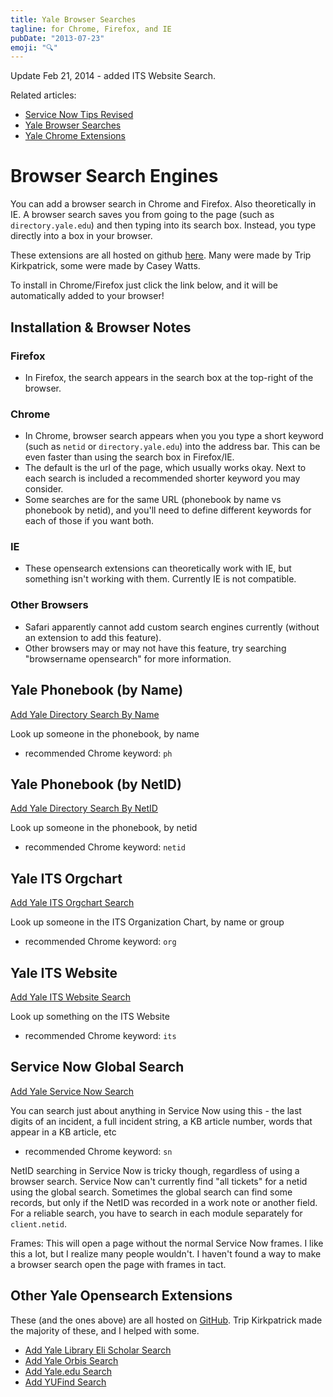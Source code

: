```yaml
---
title: Yale Browser Searches
tagline: for Chrome, Firefox, and IE
pubDate: "2013-07-23"
emoji: "🔍"
---
```


Update Feb 21, 2014 - added ITS Website Search.

Related articles:

- [Service Now Tips Revised](/blog/service-now-tips-revised)
- [Yale Browser Searches](/blog/yale-browser-searches)
- [Yale Chrome Extensions](/blog/yale-chrome-extensions)

# Browser Search Engines

You can add a browser search in Chrome and Firefox. Also theoretically in IE. A browser search saves you from going to the page (such as `directory.yale.edu`) and then typing into its search box. Instead, you type directly into a box in your browser.

These extensions are all hosted on github [here](http://github.com/triplingual/yale-opensearch-extensions). Many were made by Trip Kirkpatrick, some were made by Casey Watts.

To install in Chrome/Firefox just click the link below, and it will be automatically added to your browser!

## Installation & Browser Notes

### Firefox

- In Firefox, the search appears in the search box at the top-right of the browser.

### Chrome

- In Chrome, browser search appears when you you type a short keyword (such as `netid` or `directory.yale.edu`) into the address bar. This can be even faster than using the search box in Firefox/IE.
- The default is the url of the page, which usually works okay. Next to each search is included a recommended shorter keyword you may consider.
- Some searches are for the same URL (phonebook by name vs phonebook by netid), and you'll need to define different keywords for each of those if you want both.

### IE

- These opensearch extensions can theoretically work with IE, but something isn't working with them. Currently IE is not compatible.

### Other Browsers

- Safari apparently cannot add custom search engines currently (without an extension to add this feature).
- Other browsers may or may not have this feature, try searching "browsername opensearch" for more information.

## Yale Phonebook (by Name)

<a onclick="window.external.AddSearchProvider('https://raw.github.com/triplingual/yale-opensearch-extensions/master/yale-directory-name.xml');" href="#">
  Add Yale Directory Search By Name
</a>

Look up someone in the phonebook, by name

- recommended Chrome keyword: `ph`

## Yale Phonebook (by NetID)

<a onclick="window.external.AddSearchProvider('https://raw.github.com/triplingual/yale-opensearch-extensions/master/yale-directory.xml');" href="#">
  Add Yale Directory Search By NetID
</a>

Look up someone in the phonebook, by netid

- recommended Chrome keyword: `netid`

## Yale ITS Orgchart

<a onclick="window.external.AddSearchProvider('https://raw.github.com/triplingual/yale-opensearch-extensions/master/yale-its-orgchart.xml');" href="#">
  Add Yale ITS Orgchart Search
</a>

Look up someone in the ITS Organization Chart, by name or group

- recommended Chrome keyword: `org`

## Yale ITS Website

<a onclick="window.external.AddSearchProvider('https://raw.github.com/triplingual/yale-opensearch-extensions/master/yale-its-website.xml');" href="#">
  Add Yale ITS Website Search
</a>

Look up something on the ITS Website

- recommended Chrome keyword: `its`

## Service Now Global Search

<a onclick="window.external.AddSearchProvider('https://raw.github.com/triplingual/yale-opensearch-extensions/master/yale-service-now-global.xml');" href="#">
  Add Yale Service Now Search
</a>

You can search just about anything in Service Now using this - the last digits of an incident, a full incident string, a KB article number, words that appear in a KB article, etc

- recommended Chrome keyword: `sn`

NetID searching in Service Now is tricky though, regardless of using a browser search. Service Now can't currently find "all tickets" for a netid using the global search. Sometimes the global search can find some records, but only if the NetID was recorded in a work note or another field. For a reliable search, you have to search in each module separately for `client.netid`.

Frames: This will open a page without the normal Service Now frames. I like this a lot, but I realize many people wouldn't. I haven't found a way to make a browser search open the page with frames in tact.

## Other Yale Opensearch Extensions

These (and the ones above) are all hosted on [GitHub](github.com/triplingual/yale-opensearch-extensions). Trip Kirkpatrick made the majority of these, and I helped with some.

- <a onclick="window.external.AddSearchProvider('https://raw.github.com/triplingual/yale-opensearch-extensions/master/yale-library-eli-scholar.xml');" href="#">
    Add Yale Library Eli Scholar Search
  </a>

- <a onclick="window.external.AddSearchProvider('https://raw.github.com/triplingual/yale-opensearch-extensions/master/yale-university-new-orbis.xml');" href="#">
    Add Yale Orbis Search
  </a>

- <a onclick="window.external.AddSearchProvider('https://raw.github.com/triplingual/yale-opensearch-extensions/master/yale.xml');" href="#">
    Add Yale.edu Search
  </a>

- <a onclick="window.external.AddSearchProvider('https://raw.github.com/triplingual/yale-opensearch-extensions/master/yufind.xml');" href="#">
    Add YUFind Search
  </a>
